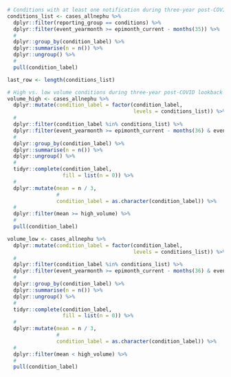 
```r
# Conditions with at least one notification during three-year post-COVID lookback period
conditions_list <- cases_allnephu %>%
  dplyr::filter(reporting_group == conditions) %>%
  dplyr::filter(event_yearmonth >= epimonth_current - months(35)) %>% 
  #
  dplyr::group_by(condition_label) %>%
  dplyr::summarise(n = n()) %>%
  dplyr::ungroup() %>%
  #
  pull(condition_label)

last_row <- length(conditions_list)
```


```r
# High vs. low volume conditions during three-year post-COVID lookback period
volume_high <- cases_allnephu %>% 
  dplyr::mutate(condition_label = factor(condition_label,
                                         levels = conditions_list)) %>%
  #
  dplyr::filter(condition_label %in% conditions_list) %>%
  dplyr::filter(event_yearmonth >= epimonth_current - months(36) & event_yearmonth < epimonth_current) %>% 
  #
  dplyr::group_by(condition_label) %>% 
  dplyr::summarise(n = n()) %>%
  dplyr::ungroup() %>% 
  #
  tidyr::complete(condition_label,
                  fill = list(n = 0)) %>% 
  #
  dplyr::mutate(mean = n / 3,
                #
                condition_label = as.character(condition_label)) %>% 
  #
  dplyr::filter(mean >= high_volume) %>% 
  #
  pull(condition_label)

volume_low <- cases_allnephu %>% 
  dplyr::mutate(condition_label = factor(condition_label,
                                         levels = conditions_list)) %>%
  #
  dplyr::filter(condition_label %in% conditions_list) %>%
  dplyr::filter(event_yearmonth >= epimonth_current - months(36) & event_yearmonth < epimonth_current) %>% 
  #
  dplyr::group_by(condition_label) %>% 
  dplyr::summarise(n = n()) %>%
  dplyr::ungroup() %>% 
  #
  tidyr::complete(condition_label,
                  fill = list(n = 0)) %>% 
  #
  dplyr::mutate(mean = n / 3,
                #
                condition_label = as.character(condition_label)) %>% 
  #
  dplyr::filter(mean < high_volume) %>% 
  #
  pull(condition_label)
```


